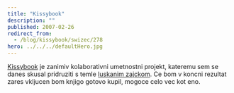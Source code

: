 ```yaml
---
title: "Kissybook"
description: ""
published: 2007-02-26
redirect_from:
  - /blog/kissybook/swizec/278
hero: ../../../defaultHero.jpg
---
```


[Kissybook](http://kissybook.net/) je zanimiv kolaborativni umetnostni projekt, kateremu sem se danes skusal pridruziti s temle [luskanim zajckom](http://www.deviantart.com/deviation/49689143/). Ce bom v koncni rezultat zares vkljucen bom knjigo gotovo kupil, mogoce celo vec kot eno.

